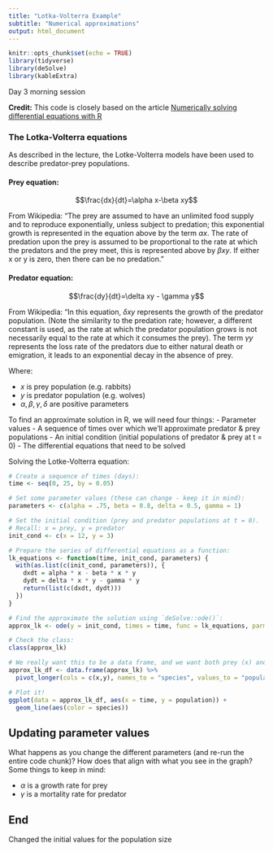 ```yaml
---
title: "Lotka-Volterra Example"
subtitle: "Numerical approximations"
output: html_document
---
```


```r
knitr::opts_chunk$set(echo = TRUE)
library(tidyverse)
library(deSolve)
library(kableExtra)
```

Day 3 morning session

**Credit:** This code is closely based on the article [Numerically solving differential equations with R](https://rstudio-pubs-static.s3.amazonaws.com/32888_197d1a1896534397b67fb04e0d4899ae.html)

### The Lotka-Volterra equations

As described in the lecture, the Lotke-Volterra models have been used to describe predator-prey populations.

#### Prey equation:

$$\frac{dx}{dt}=\alpha x-\beta xy$$

From Wikipedia: "The prey are assumed to have an unlimited food supply and to reproduce exponentially, unless subject to predation; this exponential growth is represented in the equation above by the term $\alpha x$. The rate of predation upon the prey is assumed to be proportional to the rate at which the predators and the prey meet, this is represented above by $\beta xy$. If either x or y is zero, then there can be no predation."

#### Predator equation:

$$\frac{dy}{dt}=\delta xy - \gamma y$$

From Wikipedia: "In this equation, $\delta xy$ represents the growth of the predator population. (Note the similarity to the predation rate; however, a different constant is used, as the rate at which the predator population grows is not necessarily equal to the rate at which it consumes the prey). The term $\gamma y$ represents the loss rate of the predators due to either natural death or emigration, it leads to an exponential decay in the absence of prey.

Where:

-   $x$ is prey population (e.g. rabbits)
-   $y$ is predator population (e.g. wolves)
-   $\alpha, \beta, \gamma, \delta$ are positive parameters

To find an approximate solution in R, we will need four things: - Parameter values - A sequence of times over which we'll approximate predator & prey populations - An initial condition (initial populations of predator & prey at t = 0) - The differential equations that need to be solved

Solving the Lotke-Volterra equation:

```r
# Create a sequence of times (days): 
time <- seq(0, 25, by = 0.05)

# Set some parameter values (these can change - keep it in mind):
parameters <- c(alpha = .75, beta = 0.8, delta = 0.5, gamma = 1)

# Set the initial condition (prey and predator populations at t = 0).
# Recall: x = prey, y = predator
init_cond <- c(x = 12, y = 3)

# Prepare the series of differential equations as a function: 
lk_equations <- function(time, init_cond, parameters) {
  with(as.list(c(init_cond, parameters)), {
    dxdt = alpha * x - beta * x * y
    dydt = delta * x * y - gamma * y
    return(list(c(dxdt, dydt)))
  })
}

# Find the approximate the solution using `deSolve::ode()`:
approx_lk <- ode(y = init_cond, times = time, func = lk_equations, parms = parameters)

# Check the class: 
class(approx_lk)

# We really want this to be a data frame, and we want both prey (x) and predator (y) to be in the same column -- we'll learn why in EDS 221 (tidy data)
approx_lk_df <- data.frame(approx_lk) %>% 
  pivot_longer(cols = c(x,y), names_to = "species", values_to = "population")

# Plot it! 
ggplot(data = approx_lk_df, aes(x = time, y = population)) +
  geom_line(aes(color = species))
```

## Updating parameter values

What happens as you change the different parameters (and re-run the entire code chunk)? How does that align with what you see in the graph? Some things to keep in mind:

-   $\alpha$ is a growth rate for prey
-   $\gamma$ is a mortality rate for predator

## End 

Changed the initial values for the population size
